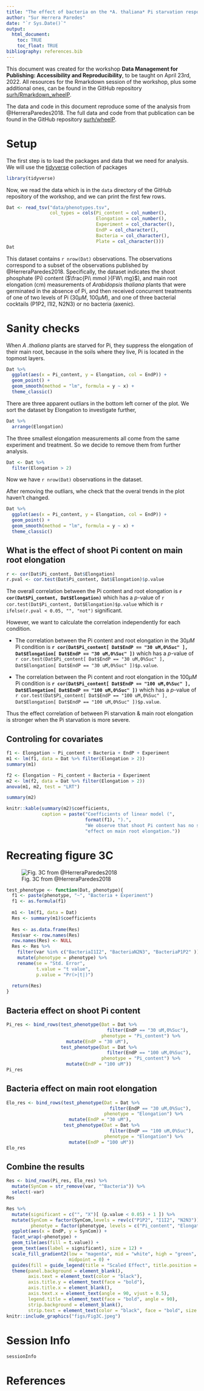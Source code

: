 ```yaml
---
title: "The effect of bacteria on the *A. thaliana* Pi starvation response"
author: "Sur Herrera Paredes"
date: "`r Sys.Date()`"
output:
  html_document:
    toc: TRUE
    toc_float: TRUE
bibliography: references.bib
---
```


This document was created for the workshop **Data Management for Publishing:
Accessibility and Reproducibility**, to be taught on April 23rd, 2022. All
resources for the Rmarkdown session of the workshop, plus some additional
ones, can be found in the GitHub repository
[surh/Rmarkdown_wheelP](https://github.com/surh/Rmarkdown_wheelP).

The data and code in this document reproduce some of the analysis from
@HerreraParedes2018. The full data and code from that publication can be found
in the GitHub repository [surh/wheelP](https://github.com/surh/wheelP).

# Setup

The first step is to load the packages and data that we need for analysis.
We will use the [tidyverse](https://www.tidyverse.org/) collection of packages

```r
library(tidyverse)
```

Now, we read the data which is in the `data` directory of the GitHub repository
of the workshop, and we can print the first few rows.

```r
Dat <- read_tsv("data/phenotypes.tsv",
                col_types = cols(Pi_content = col_number(),
                                 Elongation = col_number(),
                                 Experiment = col_character(),
                                 EndP = col_character(),
                                 Bacteria = col_character(),
                                 Plate = col_character()))
Dat
```

This dataset contains `r nrow(Dat)` observations. The observations correspond to
a subset of the observations published by @HerreraParedes2018. Specifically,
the dataset indicates the shoot phosphate (Pi) content ($\frac{Pi\ mmol }{FW\ mg}$),
and main root elongation (cm) measurements of *Arabidopsis thaliana* plants that
were germinated in the absence of Pi, and then received concurrent treatments
of one of two levels of Pi ($30 \mu M$, $100 \mu M$), and one of three bacterial
cocktails (P1P2, I1I2, N2N3) or no bacteria (axenic).

# Sanity checks

When *A .thaliana* plants are starved for Pi, they suppress the elongation
of their main root, because in the soils where they live, Pi is located in
the topmost layers.

```r
Dat %>%
  ggplot(aes(x = Pi_content, y = Elongation, col = EndP)) +
  geom_point() +
  geom_smooth(method = "lm", formula = y ~ x) +
  theme_classic()
```

There are three apparent outliars in the bottom left corner of the plot.
We sort the dataset by Elongation to investigate further,

```r
Dat %>%
  arrange(Elongation)
```

The three smallest elongation measurements all come from the same experiment and
treatment. So we decide to remove them from further analysis.

```r
Dat <- Dat %>%
  filter(Elongation > 2)
```

Now we have `r nrow(Dat)` observations in the dataset.

After removing the outliars, whe check that the overal trends in the
plot haven't changed.

```r
Dat %>%
  ggplot(aes(x = Pi_content, y = Elongation, col = EndP)) +
  geom_point() +
  geom_smooth(method = "lm", formula = y ~ x) +
  theme_classic()
```

## What is the effect of shoot Pi content on main root elongation

```r
r <- cor(Dat$Pi_content, Dat$Elongation)
r.pval <- cor.test(Dat$Pi_content, Dat$Elongation)$p.value
```

The overall correlation between the Pi content and root elongation
is **`r cor(Dat$Pi_content, Dat$Elongation)`** which has a *p*-value
of `r cor.test(Dat$Pi_content, Dat$Elongation)$p.value` which is
`r ifelse(r.pval < 0.05, "", "not")` significant.

However, we want to calculate the correlation independently for each
condition.

* The correlation between the Pi content and root elongation in
the $30 \mu M$ Pi condition is 
**`r cor(Dat$Pi_content[ Dat$EndP == "30 uM,0%Suc" ], Dat$Elongation[ Dat$EndP == "30 uM,0%Suc" ])`**
which has a *p*-value of
`r cor.test(Dat$Pi_content[ Dat$EndP == "30 uM,0%Suc" ], Dat$Elongation[ Dat$EndP == "30 uM,0%Suc" ])$p.value`.

* The correlation between the Pi content and root elongation in
the $100 \mu M$ Pi condition is 
**`r cor(Dat$Pi_content[ Dat$EndP == "100 uM,0%Suc" ], Dat$Elongation[ Dat$EndP == "100 uM,0%Suc" ])`**
which has a *p*-value of
`r cor.test(Dat$Pi_content[ Dat$EndP == "100 uM,0%Suc" ], Dat$Elongation[ Dat$EndP == "100 uM,0%Suc" ])$p.value`.

Thus the effect correlation of between Pi starvation & main root elongation
is stronger when the Pi starvation is more severe.

## Controling for covariates



```r
f1 <- Elongation ~ Pi_content + Bacteria + EndP + Experiment
m1 <- lm(f1, data = Dat %>% filter(Elongation > 2))
summary(m1)
```

```r
f2 <- Elongation ~ Pi_content + Bacteria + Experiment
m2 <- lm(f2, data = Dat %>% filter(Elongation > 2))
anova(m1, m2, test = "LRT")
```
```r
summary(m2)
```




```r
knitr::kable(summary(m2)$coefficients,
             caption = paste("Coefficients of linear model (",
                             format(f1), ").",
                             "We observe that shoot Pi content has no significant",
                             "effect on main root elongation."))
```

# Recreating figure 3C

![Fig. 3C from @HerreraParedes2018](figs/Fig3C.jpeg)

```r
test_phenotype <- function(Dat, phenotype){
  f1 <- paste(phenotype, "~", "Bacteria + Experiment")
  f1 <- as.formula(f1)
  
  m1 <- lm(f1, data = Dat)
  Res <- summary(m1)$coefficients
  
  Res <- as.data.frame(Res)
  Res$var <- row.names(Res)
  row.names(Res) <- NULL
  Res <- Res %>%
    filter(var %in% c("BacteriaI1I2", "BacteriaN2N3", "BacteriaP1P2" )) %>%
    mutate(phenotype = phenotype) %>%
    rename(se = "Std. Error",
           t.value = "t value",
           p.value = "Pr(>|t|)")
  
  return(Res)
}
```

## Bacteria effect on shoot Pi content

```r
Pi_res <- bind_rows(test_phenotype(Dat = Dat %>%
                                     filter(EndP == "30 uM,0%Suc"),
                                   phenotype = "Pi_content") %>%
                      mutate(EndP = "30 uM"),
                    test_phenotype(Dat = Dat %>%
                                     filter(EndP == "100 uM,0%Suc"),
                                   phenotype = "Pi_content") %>%
                      mutate(EndP = "100 uM"))
Pi_res
```


## Bacteria effect on main root elongation

```r
Elo_res <- bind_rows(test_phenotype(Dat = Dat %>%
                                      filter(EndP == "30 uM,0%Suc"),
                                    phenotype = "Elongation") %>%
                       mutate(EndP = "30 uM"),
                     test_phenotype(Dat = Dat %>%
                                      filter(EndP == "100 uM,0%Suc"),
                                    phenotype = "Elongation") %>%
                       mutate(EndP = "100 uM"))
Elo_res
```

## Combine the results

```r
Res <- bind_rows(Pi_res, Elo_res) %>%
  mutate(SynCom = str_remove(var, "^Bacteria")) %>%
  select(-var)
Res
```

```r
Res %>%
  mutate(significant = c("", "X")[ (p.value < 0.05) + 1 ]) %>%
  mutate(SynCom = factor(SynCom,levels = rev(c("P1P2", "I1I2", "N2N3"))),
         phenotye = factor(phenotype, levels = c("Pi_content", "Elongation"))) %>%
  ggplot(aes(x = EndP, y = SynCom)) +
  facet_wrap(~phenotype) +
  geom_tile(aes(fill = t.value)) +
  geom_text(aes(label = significant), size = 12) +
  scale_fill_gradient2(low = "magenta", mid = "white", high = "green",
                       midpoint = 0) +
  guides(fill = guide_legend(title = "Scaled Effect", title.position = "left")) +
  theme(panel.background = element_blank(),
        axis.text = element_text(color = "black"),
        axis.title.y = element_text(face = "bold"),
        axis.title.x = element_blank(),
        axis.text.x = element_text(angle = 90, vjust = 0.5),
        legend.title = element_text(face = "bold", angle = 90),
        strip.background = element_blank(),
        strip.text = element_text(color = "black", face = "bold", size = 20))
knitr::include_graphics("figs/Fig3C.jpeg")
```

# Session Info

```r
sessionInfo
```



# References





